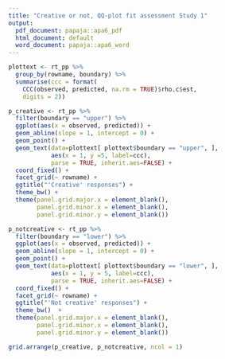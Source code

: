 ```yaml
---
title: "Creative or not, QQ-plot fit assessment Study 1"
output:
  pdf_document: papaja::apa6_pdf
  html_document: default
  word_document: papaja::apa6_word
---
```

```r
plottext <- rt_pp %>% 
  group_by(rowname, boundary) %>% 
  summarise(ccc = format(
    CCC(observed, predicted, na.rm = TRUE)$rho.c$est, 
    digits = 2))

p_creative <- rt_pp %>% 
  filter(boundary == "upper") %>% 
  ggplot(aes(x = observed, predicted)) +
  geom_abline(slope = 1, intercept = 0) +
  geom_point() +
  geom_text(data=plottext[ plottext$boundary == "upper", ],
            aes(x = 1, y =5, label=ccc), 
            parse = TRUE, inherit.aes=FALSE) +
  coord_fixed() +
  facet_grid(~ rowname) +
  ggtitle("'Creative' responses") +
  theme_bw() +
  theme(panel.grid.major.x = element_blank(),
        panel.grid.minor.x = element_blank(),
        panel.grid.minor.y = element_blank())

p_notcreative <- rt_pp %>% 
  filter(boundary == "lower") %>% 
  ggplot(aes(x = observed, predicted)) +
  geom_abline(slope = 1, intercept = 0) +
  geom_point() +
  geom_text(data=plottext[ plottext$boundary == "lower", ],
            aes(x = 1, y = 5, label=ccc), 
            parse = TRUE, inherit.aes=FALSE) +
  coord_fixed() +
  facet_grid(~ rowname) +
  ggtitle("'Not creative' responses") +
  theme_bw()  +
  theme(panel.grid.major.x = element_blank(),
        panel.grid.minor.x = element_blank(),
        panel.grid.minor.y = element_blank())

grid.arrange(p_creative, p_notcreative, ncol = 1)
```


